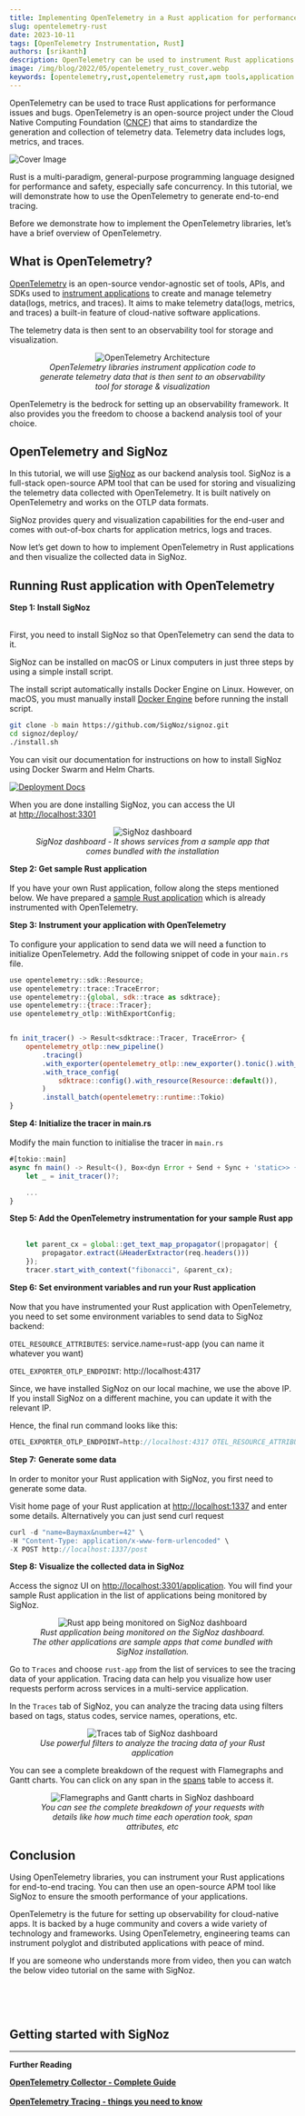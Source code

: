 ```yaml
---
title: Implementing OpenTelemetry in a Rust application for performance monitoring 
slug: opentelemetry-rust
date: 2023-10-11
tags: [OpenTelemetry Instrumentation, Rust]
authors: [srikanth]
description: OpenTelemetry can be used to instrument Rust applications in production for performance monitoring. OpenTelemetry provides libraries, APIs, and SDKs to collect telemetry data(logs, metrics, and traces), using which you can monitor and debug your Rust application for...
image: /img/blog/2022/05/opentelemetry_rust_cover.webp
keywords: [opentelemetry,rust,opentelemetry rust,apm tools,application performance monitoring]
---
```




<head>
  <link rel="canonical" href="https://signoz.io/blog/opentelemetry-rust/"/>
</head>

OpenTelemetry can be used to trace Rust applications for performance issues and bugs. OpenTelemetry is an open-source project under the Cloud Native Computing Foundation (<a href = "https://www.cncf.io/" rel="noopener noreferrer nofollow" target="_blank">CNCF</a>) that aims to standardize the generation and collection of telemetry data. Telemetry data includes logs, metrics, and traces.



![Cover Image](/img/blog/2022/05/opentelemetry_rust_cover.webp)

Rust is a multi-paradigm, general-purpose programming language designed for performance and safety, especially safe concurrency. In this tutorial, we will demonstrate how to use the OpenTelemetry to generate end-to-end tracing.

Before we demonstrate how to implement the OpenTelemetry libraries, let’s have a brief overview of OpenTelemetry.

## What is OpenTelemetry?

<a href = "https://opentelemetry.io/" rel="noopener noreferrer nofollow" target="_blank">OpenTelemetry</a> is an open-source vendor-agnostic set of tools, APIs, and SDKs used to [instrument applications](https://signoz.io/docs/instrumentation/) to create and manage telemetry data(logs, metrics, and traces). It aims to make telemetry data(logs, metrics, and traces) a built-in feature of cloud-native software applications.

The telemetry data is then sent to an observability tool for storage and visualization.

<figure data-zoomable align='center'>
    <img src="/img/blog/2022/09/opentelemetry_architecture.webp" alt="OpenTelemetry Architecture"/>
    <figcaption><i>OpenTelemetry libraries instrument application code to generate telemetry data that is then sent to an observability tool for storage & visualization</i></figcaption>
</figure>


OpenTelemetry is the bedrock for setting up an observability framework. It also provides you the freedom to choose a backend analysis tool of your choice.

## OpenTelemetry and SigNoz

In this tutorial, we will use [SigNoz](https://signoz.io/) as our backend analysis tool. SigNoz is a full-stack open-source APM tool that can be used for storing and visualizing the telemetry data collected with OpenTelemetry. It is built natively on OpenTelemetry and works on the OTLP data formats.

SigNoz provides query and visualization capabilities for the end-user and comes with out-of-box charts for application metrics, logs and traces.

Now let’s get down to how to implement OpenTelemetry in Rust applications and then visualize the collected data in SigNoz.

## Running Rust application with OpenTelemetry

**Step 1: Install SigNoz**<br></br>

First, you need to install SigNoz so that OpenTelemetry can send the data to it.

SigNoz can be installed on macOS or Linux computers in just three steps by using a simple install script.

The install script automatically installs Docker Engine on Linux. However, on macOS, you must manually install <a href = "https://docs.docker.com/engine/install/" rel="noopener noreferrer nofollow" target="_blank">Docker Engine</a> before running the install script.

```bash
git clone -b main https://github.com/SigNoz/signoz.git
cd signoz/deploy/
./install.sh
```

You can visit our documentation for instructions on how to install SigNoz using Docker Swarm and Helm Charts.

[![Deployment Docs](/img/blog/common/deploy_docker_documentation.webp)](https://signoz.io/docs/install/)

When you are done installing SigNoz, you can access the UI at [http://localhost:3301](http://localhost:3301/application)

<figure data-zoomable align='center'>
    <img src="/img/blog/2022/02/signoz_dashboard.webp" alt="SigNoz dashboard"/>
    <figcaption><i>SigNoz dashboard - It shows services from a sample app that comes bundled with the installation</i></figcaption>
</figure>


**Step 2: Get sample Rust application**<br></br>
If you have your own Rust application, follow along the steps mentioned below. We have prepared a <a href = "https://github.com/SigNoz/sample-rust-app" rel="noopener noreferrer nofollow" target="_blank">sample Rust application</a> which is already instrumented with OpenTelemetry.

**Step 3:  Instrument your application with OpenTelemetry**<br></br>
To configure your application to send data we will need a function to initialize OpenTelemetry. Add the following snippet of code in your `main.rs` file.

```jsx
use opentelemetry::sdk::Resource;
use opentelemetry::trace::TraceError;
use opentelemetry::{global, sdk::trace as sdktrace};
use opentelemetry::{trace::Tracer};
use opentelemetry_otlp::WithExportConfig;


fn init_tracer() -> Result<sdktrace::Tracer, TraceError> {
    opentelemetry_otlp::new_pipeline()
        .tracing()
        .with_exporter(opentelemetry_otlp::new_exporter().tonic().with_env())
        .with_trace_config(
            sdktrace::config().with_resource(Resource::default()),
        )
        .install_batch(opentelemetry::runtime::Tokio)
}
```

**Step 4:  Initialize the tracer in main.rs**<br></br>
Modify the main function to initialise the tracer  in `main.rs`

```jsx
#[tokio::main]
async fn main() -> Result<(), Box<dyn Error + Send + Sync + 'static>> {
    let _ = init_tracer()?;

    ...
}
```

**Step 5:  Add the OpenTelemetry instrumentation for your sample Rust app**<br></br>

```jsx
    let parent_cx = global::get_text_map_propagator(|propagator| {
        propagator.extract(&HeaderExtractor(req.headers()))
    });
    tracer.start_with_context("fibonacci", &parent_cx);
```

**Step 6: Set environment variables and run your Rust application**<br></br>
Now that you have instrumented your Rust application with OpenTelemetry, you need to set some environment variables to send data to SigNoz backend:

`OTEL_RESOURCE_ATTRIBUTES`: service.name=rust-app (you can name it whatever you want)

`OTEL_EXPORTER_OTLP_ENDPOINT`: http://localhost:4317

Since, we have installed SigNoz on our local machine, we use the above IP. If you install SigNoz on a different machine, you can update it with the relevant IP.

Hence, the final run command looks like this:

```jsx
OTEL_EXPORTER_OTLP_ENDPOINT=http://localhost:4317 OTEL_RESOURCE_ATTRIBUTES=service.name=rust-app cargo run
```

**Step 7:** **Generate some data**<br></br>
In order to monitor your Rust application with SigNoz, you first need to generate some data.

Visit home page of your Rust application at [http://localhost:1337](http://localhost:1337) and enter some details. Alternatively you can just send curl request

```jsx
curl -d "name=Baymax&number=42" \
-H "Content-Type: application/x-www-form-urlencoded" \
-X POST http://localhost:1337/post
```
        

**Step 8: Visualize the collected data in SigNoz**<br></br>
Access the signoz UI on [http://localhost:3301/application](http://localhost:3301/application). You will find your sample Rust application in the list of applications being monitored by SigNoz.

<figure data-zoomable align='center'>
    <img src="/img/blog/2022/05/rust_application_signoz_dashboard.webp" alt="Rust app being monitored on SigNoz dashboard"/>
    <figcaption><i>Rust application being monitored on the SigNoz dashboard. The other applications are sample apps that come bundled with SigNoz installation.</i></figcaption>
</figure>


Go to `Traces` and choose `rust-app` from the list of services to see the tracing data of your application. Tracing data can help you visualize how user requests perform across services in a multi-service application.

In the `Traces` tab of SigNoz, you can analyze the tracing data using filters based on tags, status codes, service names, operations, etc.

<figure data-zoomable align='center'>
    <img src="/img/blog/2022/05/rust_application_traces_tab.webp" alt="Traces tab of SigNoz dashboard"/>
    <figcaption><i>Use powerful filters to analyze the tracing data of your Rust application</i></figcaption>
</figure>


You can see a complete breakdown of the request with Flamegraphs and Gantt charts. You can click on any span in the [spans](https://signoz.io/blog/distributed-tracing-span/) table to access it.

<figure data-zoomable align='center'>
    <img src="/img/blog/2022/05/rust_application_flamegraphs.webp" alt="Flamegraphs and Gantt charts in SigNoz dashboard"/>
    <figcaption><i>You can see the complete breakdown of your requests with details like how much time each operation took, span attributes, etc</i></figcaption>
</figure>


## Conclusion

Using OpenTelemetry libraries, you can instrument your Rust applications for end-to-end tracing. You can then use an open-source APM tool like SigNoz to ensure the smooth performance of your applications.

OpenTelemetry is the future for setting up observability for cloud-native apps. It is backed by a huge community and covers a wide variety of technology and frameworks. Using OpenTelemetry, engineering teams can instrument polyglot and distributed applications with peace of mind.

If you are someone who understands more from video, then you can watch the below video tutorial on the same with SigNoz.

<p>&nbsp;</p>

<YouTube id="yPt1Pc3_tls" mute={false} />

<p>&nbsp;</p>


## Getting started with SigNoz

<GetStartedSigNoz />

---

**Further Reading**

**[OpenTelemetry Collector - Complete Guide](https://signoz.io/blog/opentelemetry-collector-complete-guide/)**<br></br>
**[OpenTelemetry Tracing - things you need to know](https://signoz.io/blog/opentelemetry-tracing/)**<br></br>
